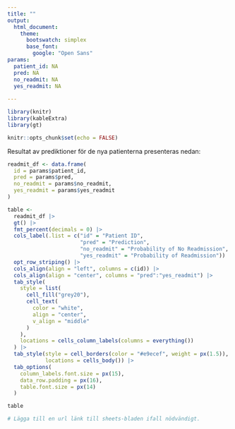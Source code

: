 ```yaml
---
title: ""
output:
  html_document:
    theme:
      bootswatch: simplex
      base_font:
        google: "Open Sans"
params:
  patient_id: NA
  pred: NA
  no_readmit: NA
  yes_readmit: NA
  
---
```


```r
library(knitr)
library(kableExtra)
library(gt)

knitr::opts_chunk$set(echo = FALSE)
```

Resultat av prediktioner för de nya patienterna presenteras nedan: 

```r
readmit_df <- data.frame(
  id = params$patient_id, 
  pred = params$pred, 
  no_readmit = params$no_readmit, 
  yes_readmit = params$yes_readmit
)

table <-
  readmit_df |>
  gt() |>
  fmt_percent(decimals = 0) |>
  cols_label(.list = c("id" = "Patient ID",
                       "pred" = "Prediction",
                       "no_readmit" = "Probability of No Readmission",
                       "yes_readmit" = "Probability of Readmission")) |>
  opt_row_striping() |>
  cols_align(align = "left", columns = c(id)) |>
  cols_align(align = "center", columns = "pred":"yes_readmit") |>
  tab_style(
    style = list(
      cell_fill("grey20"),
      cell_text(
        color = "white",
        align = "center",
        v_align = "middle"
      )
    ),
    locations = cells_column_labels(columns = everything())
  ) |>
  tab_style(style = cell_borders(color = "#e9ecef", weight = px(1.5)),
            locations = cells_body()) |>
  tab_options(
    column_labels.font.size = px(15),
    data_row.padding = px(16),
    table.font.size = px(14)
  )

table
```


```r
# Lägga till en url länk till sheets-bladen ifall nödvändigt. 
```
